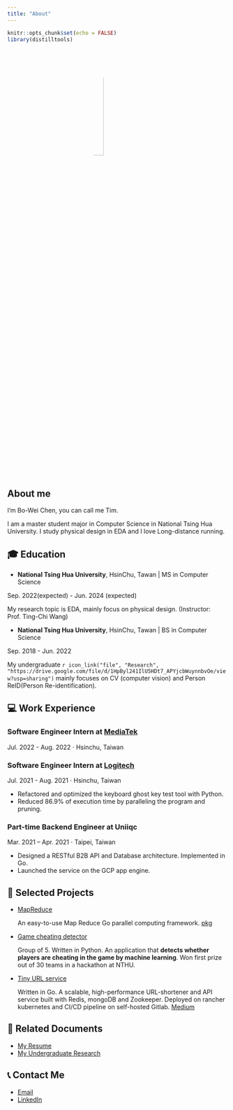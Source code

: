 ```yaml
---
title: "About"
---
```


```r
knitr::opts_chunk$set(echo = FALSE)
library(distilltools)
```

![](https://avatars.githubusercontent.com/u/44916048?v=4)
<style type="text/css">
    img {
        width: 25%;
        border-radius: 50%;
        display: block;
        margin-left: auto;
        margin-right: auto;
    }
</style>

## About me
I’m Bo-Wei Chen, you can call me Tim.

I am a master student major in Computer Science in National Tsing Hua University. I study physical design in EDA and I love Long-distance running.

## 🎓 Education
- **National Tsing Hua University**, HsinChu, Tawan | MS in Computer Science

<aside>
 Sep. 2022(expected) - Jun. 2024 (expected)
</aside>

  My research topic is EDA, mainly focus on physical design. (Instructor: Prof. Ting-Chi Wang)

- **National Tsing Hua University**, HsinChu, Tawan | BS in Computer Science

<aside>
 Sep. 2018 - Jun. 2022
</aside>

  My undergraduate `r icon_link("file", "Research", "https://drive.google.com/file/d/1HpByl241IlU5HDt7_APYjcbWuynnbvOe/view?usp=sharing")` mainly focuses on CV (computer vision) and Person ReID(Person Re-identification). 


## 💻 Work Experience
### Software Engineer Intern at [MediaTek](https://www.mediatek.com/)
<aside>Jul. 2022 - Aug. 2022 $\cdot$ Hsinchu, Taiwan</aside>

### Software Engineer Intern at [Logitech](https://www.logitech.com/)

<aside>Jul. 2021 - Aug. 2021 $\cdot$ Hsinchu, Taiwan</aside>
  * Refactored and optimized the keyboard ghost key test tool with Python.
  * Reduced 86.9% of execution time by paralleling the program and pruning.

### Part-time Backend Engineer at Uniiqc

<aside>Mar. 2021 – Apr. 2021 $\cdot$ Taipei, Taiwan</aside>
  * Designed a RESTful B2B API and Database architecture. Implemented in Go.
  * Launched the service on the GCP app engine.

## 📝 Selected Projects
* [MapReduce](https://github.com/BWbwchen/MapReduce)
  
  An easy-to-use Map Reduce Go parallel computing framework. [pkg](https://pkg.go.dev/github.com/BWbwchen/MapReduce)

* [Game cheating detector](https://github.com/Logi-Meichu/Meichu2020_Team_726)

  Group of 5. Written in Python. An application that **detects whether players are cheating in the game by
  machine learning**. Won first prize out of 30 teams in a hackathon at NTHU.
  
* [Tiny URL service](https://github.com/BWbwchen/tinyURL)
  
  Written in Go. A scalable, high-performance URL-shortener and API service built with Redis, mongoDB and
  Zookeeper. Deployed on rancher kubernetes and CI/CD pipeline on self-hosted Gitlab. [Medium](https://medium.com/@tim.chenbw/lets-build-a-tinyurl-service-in-golang-47deb5a7904f)
  
## 📕 Related Documents
* [My Resume](https://drive.google.com/file/d/1t8FV8S4jzDyio3ZeNEqPZfboJH8evSoM/view?usp=sharing)
* [My Undergraduate Research](https://drive.google.com/file/d/1HpByl241IlU5HDt7_APYjcbWuynnbvOe/view?usp=sharing)

## 📞 Contact Me
* [Email](mailto:tim.chenbw@gmail.com)
* [LinkedIn](https://www.linkedin.com/in/bo-wei-chen/)
